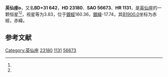 {{Starbox begin
| name = 英仙座ο
}}
{{Starbox observe
| epoch = [[J2000.0|J2000.0]]
| constell = [[英仙座|英仙座]]<ref name=SIMBAD>{{cite web
 | url=http://simbad.u-strasbg.fr/simbad/sim-id?Ident=HR+1131
 | title=Pulsating variable Star
 | publisher=Centre de Données astronomiques de Strasbourg
 | work=SIMBAD
 | accessdate=2012-07-13
 | archive-date=2019-09-13
 | archive-url=https://web.archive.org/web/20190913074610/http://simbad.u-strasbg.fr/simbad/sim-id?Ident=HR+1131
 | dead-url=no
 }}</ref><ref name=DATA>{{cite web
 | url=http://vizier.u-strasbg.fr/viz-bin/VizieR-5?-out.add=.&-source=5050&-corr=PK=HR&-out.max=9999&HR=1131
 | title=VizieR Detailed Page
 | accessdate=2012-07-13
 | archive-date=2016-03-04
 | archive-url=https://web.archive.org/web/20160304233355/http://vizier.u-strasbg.fr/viz-bin/VizieR-5?-out.add=.&-source=5050&-corr=PK=HR&-out.max=9999&HR=1131
 | dead-url=no
 }}</ref>
| 星官 = 
| ra = {{RA|3|44|19.1}}<ref name=SIMBAD /><ref name=DATA />
| dec = {{DEC|+32|17|18}}<ref name=SIMBAD /><ref name=DATA />
| appmag_v = 3.83<ref name=SIMBAD /><ref name=DATA />
}}
{{Starbox character
| class = B1III<ref name=SIMBAD /><ref name=DATA />
| b-v = 0.05<ref name=SIMBAD /><ref name=DATA />
| u-b = -0.75<ref name=SIMBAD /><ref name=DATA />
| r-i = 0<ref name=SIMBAD /><ref name=DATA />
| variable = 
}}
{{Starbox astrometry
| radial_v = -0.75
| prop_mo_ra = 19
| parallax = 0.023
| p_error = 
}}
{{Starbox catalog
| names =BD+31 642，[[SAO星表|SAO]] 56673，[[HD星表|HD]] 23180，[[HR星表|HR]] 1131}}
{{Starbox reference |Simbad=HR+1131}}
{{Starbox end}}

'''英仙座ο'''，又名'''BD+31 642'''，'''HD 23180'''、'''SAO 56673'''、'''HR 1131'''，是[[英仙座|英仙座]]的一颗恒星<ref name=SIMBAD /><ref name=DATA />，视星等为3.83，位于[[銀道座標系|銀經]]160.36，[[銀道座標系|銀緯]]-17.74，其[[B1900.0|B1900.0]]坐标为赤經{{RA|3|38|2.7}}，赤緯{{DEC|+31|-17.74|18}}。

== 参考文献 ==
{{reflist}}

{{star-stub}}

{{英仙座恒星}}
[[Category:英仙座|Category:英仙座]]
[[Category:HD和HDE天體|23180]]
[[Category:HR天體|1131]]
[[Category:SAO天體|56673]]